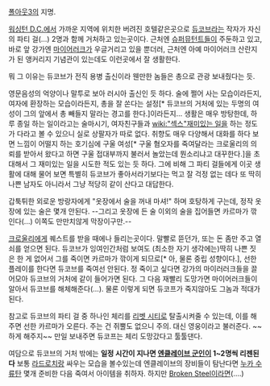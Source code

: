 [[폴아웃3]]의 지명.

[[워싱턴 D.C.]]에서 가까운 지역에 위치한 버려진 호텔같은곳으로 [[듀코브]]라는 작자가 자신의 파티 걸(...) 2명과 함께 거처하고 있는곳이다. 근처엔 [[슈퍼뮤턴트]]들이 주둔하고 있고, 바로 앞 강가엔 [[마이어러크]]가 우글거리고 있을 뿐더러, 근처엔 아예 마이어러크 산란지가 된 앵커리지 기념관이 있는데도 이런곳에서 잘 생활한다.

뭐 그 이유는 듀코브가 전직 용병 출신이라 웬만한 놈들은 총으로 관광 보내줬다는 듯.

영문음성의 억양이나 말투로 보아 러시아 출신인 듯 하다. 술에 쩔어 사는 모습이라든지, 여자에 환장하는 모습이라든지, 총을 잘 쏜다는 설정[* 듀코브의 거처에 있는 두명의 여성이 그의 앞에서 총 빼들지 말라는 경고를 한다.]이라든지... 생활은 매우 방탕한데, 하루 종일 하는 일이라고는 술마시기, 여자친구들과 [[wiki:"섹스"재미있는 일]]을 하는 정도가 다라고 볼 수 있으니 실로 상팔자가 따로 없다. 취향도 매우 다양해서 대화를 하다 보면 느낌이 어떨지 하는 호기심에 구울 여성[* 구울 혐오자를 죽여달라는 크로울리의 의뢰를 받아서 왔다고 하면 구울 접대부까지 불러서 놀았는데 뭔소리냐고 대꾸한다.]을 초대해서 그 재미있는 일을 시도한 적도 있는 듯 하다. 그에 비해 그 파티 걸들에게 이곳 생활에 대해 물어 보면 특별히 듀코브가 좋아서라기보다는 먹고 잘 걱정 없는 데다 또 딱히 나쁜 남자도 아니라서 그냥 적당히 같이 산다고 대답한다.

갑툭튀한 외로운 방랑자에게 "옷장에서 술을 꺼내 마셔!" 하며 호탕하게 구는데, 정작 옷장에 있는 술은 몇개 안된다. --그리고 옷장에 든 술 이외의 술을 집어들면 카르마가 깎인다(...) 이쪽도 만만치않게 막장이구만.--

[[크로울리]]에게 퀘스트를 받을 때에나 들리는곳이다. 말빨로 뜯던가, 또는 돈 좀만 주고 열쇠를 얻으면 된다.
듀코브가 잉여인간처럼 보여도 (최소한 자기 생각에는)딱히 나쁜 짓은 한 게 없어서 그를 죽이면 카르마가 깎이게 되므로[* 아, 물론 중립 성향이다.], 선한 플레이를 한다면 듀코브를 죽여선 안된다. 정 죽이고 싶다면 강가의 마이러러크들을 끌어모아 듀코브의 거처에 같이 들어가면 된다. 그 다음 재빨리 도망가면 마이어러크들이 알아서 듀코브를 해체해준다(...). 물론 이렇게 되면 듀코프가 죽지않아도 그놈과 적대가 된다.

참고로 듀코브의 파티 걸 중 하나인 체리를 [[리벳 시티]]로 탈출시켜줄 수 있는데, 이를 해주면 선한 카르마가 오른다. 주는 건 쥐뿔도 없으니 주의. 대신 영웅이라고 불러준다. ~~하게 해주지~~ 만일 보내주면 듀코프는 체리 도망갔다고 툴툴댄다.

여담으로 듀코브의 거처 밖에는 '''일정 시간이 지나면 [[엔클레이브 군인]]이 1~2명씩 리젠된다''' 보통 [[라드로치]]랑 싸우는 모습을 볼수있는데 엔클레이브의 장비들이 탐난다면 [[누카 수류탄]] 몇개 준비한 다음 죽여서 아이템을 취하자. 하지만 [[Broken Steel]]이라면(....)
